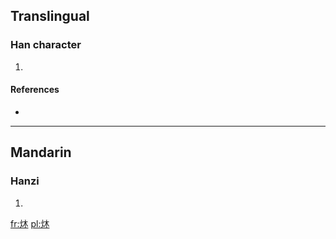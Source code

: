==Translingual==

===Han character===
{{Han char|rn=86|rad=火|as=04|sn=8|four=9489<sub>0</sub>|canj=火木 (FD), X火木 (XFD)}}

# {{defn|Han|sort=火04}}

====References====
* {{Han ref|kx=0667.160|dkj=18913|dj=1076.240|hdz=32191.070|uh=7091|ud=28817|bh=CD56|bd=52566}}

----

==Mandarin==

===Hanzi===
{{cmn-hanzi|pin=[[mù]] ([[mu4]])|wg=mu<sup>4</sup>}}

# {{defn|lang=cmn|sort=火04}}

[[fr:炑]]
[[pl:炑]]